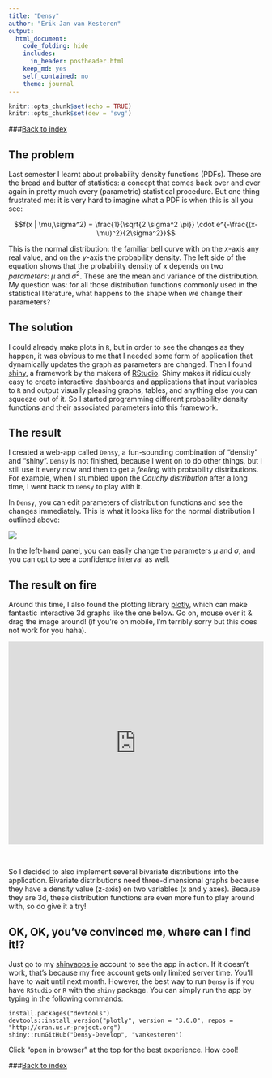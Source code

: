 ```yaml
---
title: "Densy"
author: "Erik-Jan van Kesteren"
output:
  html_document:
    code_folding: hide
    includes:
      in_header: postheader.html
    keep_md: yes
    self_contained: no
    theme: journal
---
```


```r
knitr::opts_chunk$set(echo = TRUE)
knitr::opts_chunk$set(dev = 'svg')
```

###[Back to index](../index.html)

## The problem
Last semester I learnt about probability density functions (PDFs). These are the bread and butter of statistics: a concept that comes back over and over again in pretty much every (parametric) statistical procedure. But one thing frustrated me: it is very hard to imagine what a PDF is when this is all you see:

$$f(x | \mu,\sigma^2) = \frac{1}{\sqrt{2 \sigma^2 \pi}} \cdot e^{-\frac{(x-\mu)^2}{2\sigma^2}}$$


This is the normal distribution: the familiar bell curve with on the $x$-axis any real value, and on the $y$-axis the probability density. The left side of the equation shows that the probability density of $x$ depends on two *parameters*: $\mu$ and $\sigma^2$. These are the mean and variance of the distribution. My question was: for all those distribution functions commonly used in the statistical literature, what happens to the shape when we change their parameters?

## The solution
I could already make plots in `R`, but in order to see the changes as they happen, it was obvious to me that I needed some form of application that dynamically updates the graph as parameters are changed. Then I found [shiny](http://shiny.rstudio.com/), a framework by the makers of [RStudio](https://www.rstudio.com/). Shiny makes it ridiculously easy to create interactive dashboards and applications that input variables to `R` and output visually pleasing graphs, tables, and anything else you can squeeze out of it. So I started programming different probability density functions and their associated parameters into this framework.

## The result

I created a web-app called `Densy`, a fun-sounding combination of "density" and "shiny". `Densy` is not finished, because I went on to do other things, but I still use it every now and then to get a *feeling* with probability distributions. For example, when I stumbled upon the *Cauchy distribution* after a long time, I went back to `Densy` to play with it.

In `Densy`, you can edit parameters of distribution functions and see the changes immediately. This is what it looks like for the normal distribution I outlined above:

![](densy_files/normal.png)

In the left-hand panel, you can easily change the parameters $\mu$ and $\sigma$, and you can opt to see a confidence interval as well.

## The result on fire

Around this time, I also found the plotting library [plotly](https://plot.ly/), which can make fantastic interactive 3d graphs like the one below. Go on, mouse over it & drag the image around! (if you're on mobile, I'm terribly sorry but this does not work for you haha).

<iframe width="100%" height="400" frameborder="0" scrolling="no" src="https://plot.ly/~erikjan/13.embed"></iframe>

<br/>

So I decided to also implement several bivariate distributions into the application. Bivariate distributions need three-dimensional graphs because they have a density value (z-axis) on two variables (x and y axes). Because they are 3d, these distribution functions are even more fun to play around with, so do give it a try!

## OK, OK, you've convinced me, where can I find it!?

Just go to my [shinyapps.io](https://erikjan.shinyapps.io/Densy/) account to see the app in action. If it doesn't work, that's because my free account gets only limited server time. You'll have to wait until next month. However, the best way to run `Densy` is if you have `RStudio` or `R` with the `shiny` package. You can simply run the app by typing in the following commands:
```
install.packages("devtools")
devtools::install_version("plotly", version = "3.6.0", repos = "http://cran.us.r-project.org")
shiny::runGitHub("Densy-Develop", "vankesteren")
```
Click "open in browser" at the top for the best experience. How cool!




###[Back to index](../index.html)
